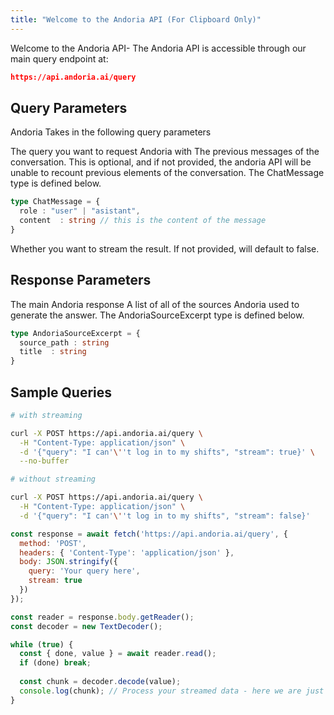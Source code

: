 ```yaml
---
title: "Welcome to the Andoria API (For Clipboard Only)"
---
```


Welcome to the Andoria API- The Andoria API is accessible through our main query endpoint at:

```json
https://api.andoria.ai/query
```

## Query Parameters

Andoria Takes in the following query parameters

<ParamField path="query" type="string" required="true">
  The query you want to request Andoria with
</ParamField>

<ParamField path="messages" type="ChatMessage[]">
  The previous messages of the conversation. This is optional, and if not provided, the andoria API will be unable to recount previous elements of the conversation. The ChatMessage type is defined below.

  ```ts
  type ChatMessage = {
    role : "user" | "asistant",
    content  : string // this is the content of the message
  }
  ```
</ParamField>

<ParamField path="stream" type="boolean">
  Whether you want to stream the result. If not provided, will default to false.
</ParamField>

## Response Parameters

<ParamField path="answer" type="string">
  The main Andoria response
</ParamField>

<ParamField path="source_excerpts" type="AndoriaSourceExcerpt[]">
  A list of all of the sources Andoria used to generate the answer. The AndoriaSourceExcerpt type is defined below.

  ```ts
  type AndoriaSourceExcerpt = {
    source_path : string
    title  : string 
  }
  ```
</ParamField>

## Sample Queries

<CodeGroup>

```bash cURL
# with streaming

curl -X POST https://api.andoria.ai/query \
  -H "Content-Type: application/json" \
  -d '{"query": "I can'\''t log in to my shifts", "stream": true}' \
  --no-buffer
```


```bash cURL
# without streaming

curl -X POST https://api.andoria.ai/query \
  -H "Content-Type: application/json" \
  -d '{"query": "I can'\''t log in to my shifts", "stream": false}'
```


```javascript JavaScript
const response = await fetch('https://api.andoria.ai/query', {
  method: 'POST',
  headers: { 'Content-Type': 'application/json' },
  body: JSON.stringify({
    query: 'Your query here',
    stream: true
  })
});

const reader = response.body.getReader();
const decoder = new TextDecoder();

while (true) {
  const { done, value } = await reader.read();
  if (done) break;
  
  const chunk = decoder.decode(value);
  console.log(chunk); // Process your streamed data - here we are just logging it
}
```

</CodeGroup>